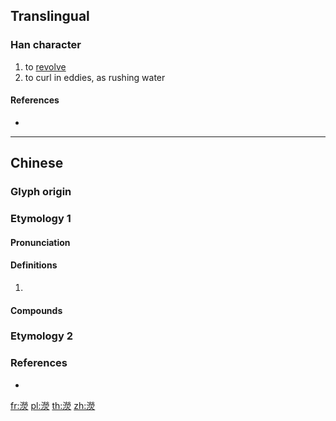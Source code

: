 {{character info/new}}
==Translingual==

===Han character===
{{Han char|rn=85|rad=水|as=14|sn=17|four=|canj=EFFF,XEFFF}}

# to [[revolve]]
# to curl in eddies, as rushing water

====References====
* {{Han ref|kx=0655.280|dkj=18488|dj=1066.010|hdz=31773.060|uh=6FD9|ud=28633}}

----

==Chinese==

===Glyph origin===
{{Han etym}}

===Etymology 1===
{{zh-forms}}

====Pronunciation====
{{zh-pron
|m=yíng
|mc=y
|oc=y
|cat=
}}

====Definitions====
{{zh-hanzi}}

# {{rfdef|zh}}

====Compounds====
{{zh-der|濎濙|瀅濙}}

===Etymology 2===
{{zh-see|瀅|v}}

===References===
* {{R:twedu|N00310}}

[[fr:濙]]
[[pl:濙]]
[[th:濙]]
[[zh:濙]]